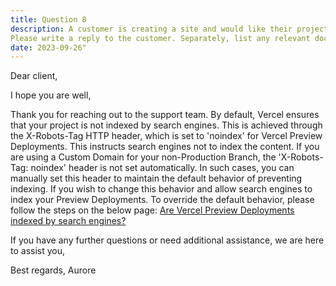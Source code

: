 ```yaml
---
title: Question 8
description: A customer is creating a site and would like their project not to be indexed by search engines. 
Please write a reply to the customer. Separately, list any relevant documentation you found and any feedback or information you’d like to share about your decision-making process.
date: 2023-09-26"
---
```


Dear client,


I hope you are well,


Thank you for reaching out to the support team.
By default, Vercel ensures that your project is not indexed by search engines. This is achieved through the X-Robots-Tag HTTP header, which is set to 'noindex' for Vercel Preview Deployments. This instructs search engines not to index the content.
If you are using a Custom Domain for your non-Production Branch, the 'X-Robots-Tag: noindex' header is not set automatically. In such cases, you can manually set this header to maintain the default behavior of preventing indexing.
If you wish to change this behavior and allow search engines to index your Preview Deployments. 
To override the default behavior, please follow the steps on the below page: 
[Are Vercel Preview Deployments indexed by search engines?](https://vercel.com/guides/are-vercel-preview-deployment-indexed-by-search-engines)

If you have any further questions or need additional assistance, we are here to assist you,


Best regards,
Aurore
